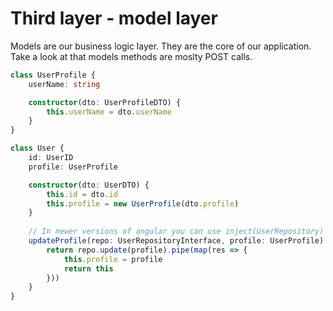 # Third layer - model layer

 
<Callout emoji="ℹ️" type="info">
    Models are our business logic layer. They are the core of our application. Take a look at that models methods are moslty POST calls.
</Callout>


```typescript
class UserProfile {
    userName: string

    constructor(dto: UserProfileDTO) {
        this.userName = dto.userName
    }
}
```

```typescript
class User {
    id: UserID
    profile: UserProfile

    constructor(dto: UserDTO) {
        this.id = dto.id
        this.profile = new UserProfile(dto.profile)
    }
    
    // In newer versions of angular you can use inject(UserRepository) instead
    updateProfile(repo: UserRepositoryInterface, profile: UserProfile) {
        return repo.update(profile).pipe(map(res => {
            this.profile = profile
            return this
        }))
    }
}
```
